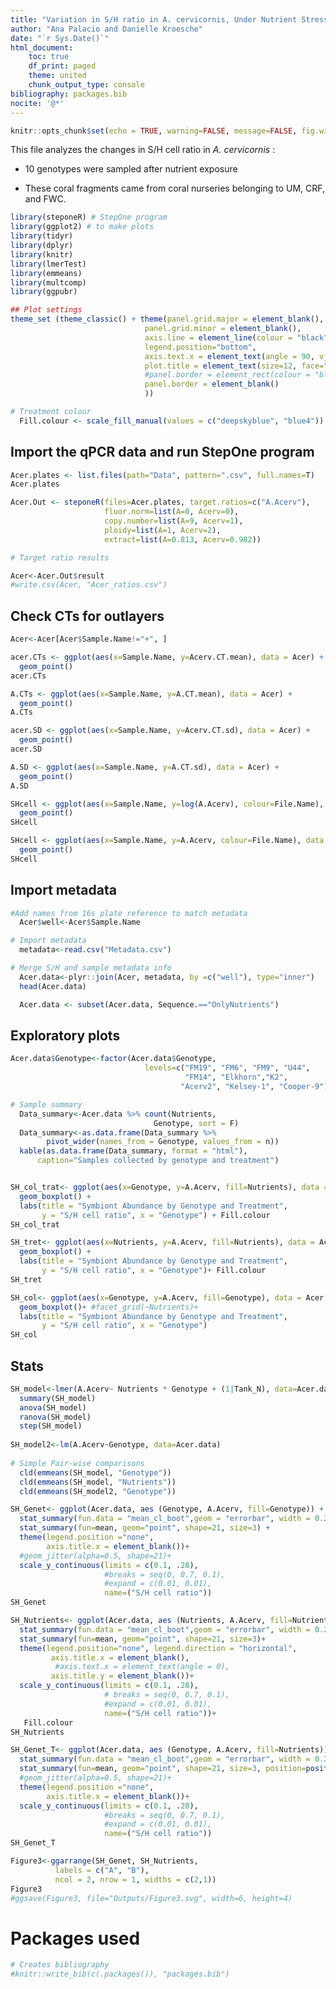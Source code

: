 ```yaml
---
title: "Variation in S/H ratio in A. cervicornis, Under Nutrient Stress"
author: "Ana Palacio and Danielle Kroesche"
date: "`r Sys.Date()`"
html_document:
    toc: true
    df_print: paged
    theme: united
    chunk_output_type: console
bibliography: packages.bib
nocite: '@*'
---
```


```r
knitr::opts_chunk$set(echo = TRUE, warning=FALSE, message=FALSE, fig.width=7, fig.height=7 )
```

This file analyzes the changes in S/H cell ratio in *A. cervicornis* :

* 10 genotypes were sampled after nutrient exposure

* These coral fragments came from coral nurseries belonging to UM, CRF, and FWC.

```r
library(steponeR) # StepOne program
library(ggplot2) # to make plots
library(tidyr)
library(dplyr)
library(knitr)
library(lmerTest)
library(emmeans)
library(multcomp)
library(ggpubr)

## Plot settings
theme_set (theme_classic() + theme(panel.grid.major = element_blank(),
                              panel.grid.minor = element_blank(), 
                              axis.line = element_line(colour = "black"),
                              legend.position="bottom",
                              axis.text.x = element_text(angle = 90, vjust = 0.5),
                              plot.title = element_text(size=12, face="bold"),
                              #panel.border = element_rect(colour = "black", fill=NA, size=1)
                              panel.border = element_blank()
                              ))

# Treatment colour
  Fill.colour <- scale_fill_manual(values = c("deepskyblue", "blue4"))
```

## Import the qPCR data and run StepOne program

```r
Acer.plates <- list.files(path="Data", pattern=".csv", full.names=T)
Acer.plates

Acer.Out <- steponeR(files=Acer.plates, target.ratios=c("A.Acerv"), 
                     fluor.norm=list(A=0, Acerv=0),
                     copy.number=list(A=9, Acerv=1),
                     ploidy=list(A=1, Acerv=2),
                     extract=list(A=0.813, Acerv=0.982))

# Target ratio results

Acer<-Acer.Out$result
#write.csv(Acer, "Acer_ratios.csv")

```

## Check CTs for outlayers 

```r
Acer<-Acer[Acer$Sample.Name!="+", ]

acer.CTs <- ggplot(aes(x=Sample.Name, y=Acerv.CT.mean), data = Acer) +
  geom_point() 
acer.CTs

A.CTs <- ggplot(aes(x=Sample.Name, y=A.CT.mean), data = Acer) +
  geom_point() 
A.CTs

acer.SD <- ggplot(aes(x=Sample.Name, y=Acerv.CT.sd), data = Acer) +
  geom_point() 
acer.SD

A.SD <- ggplot(aes(x=Sample.Name, y=A.CT.sd), data = Acer) +
  geom_point() 
A.SD

SHcell <- ggplot(aes(x=Sample.Name, y=log(A.Acerv), colour=File.Name), data = Acer) +
  geom_point() 
SHcell

SHcell <- ggplot(aes(x=Sample.Name, y=A.Acerv, colour=File.Name), data = Acer) +
  geom_point() 
SHcell
```

## Import metadata

```r
#Add names from 16s plate reference to match metadata
  Acer$well<-Acer$Sample.Name

# Import metadata 
  metadata<-read.csv("Metadata.csv")

# Merge S/H and sample metadata info
  Acer.data<-plyr::join(Acer, metadata, by =c("well"), type="inner")
  head(Acer.data)

  Acer.data <- subset(Acer.data, Sequence.=="OnlyNutrients")
```

## Exploratory plots

```r
Acer.data$Genotype<-factor(Acer.data$Genotype, 
                              levels=c("FM19", "FM6", "FM9", "U44",
                                       "FM14", "Elkhorn","K2",
                                      "Acerv2", "Kelsey-1", "Cooper-9"))

# Sample summary  
  Data_summary<-Acer.data %>% count(Nutrients,
                                Genotype, sort = F)
  Data_summary<-as.data.frame(Data_summary %>%
        pivot_wider(names_from = Genotype, values_from = n))
  kable(as.data.frame(Data_summary, format = "html"),
      caption="Samples collected by genotype and treatment")


SH_col_trat<- ggplot(aes(x=Genotype, y=A.Acerv, fill=Nutrients), data = Acer.data,) +
  geom_boxplot() +
  labs(title = "Symbiont Abundance by Genotype and Treatment",
       y = "S/H cell ratio", x = "Genotype") + Fill.colour
SH_col_trat

SH_tret<- ggplot(aes(x=Nutrients, y=A.Acerv, fill=Nutrients), data = Acer.data,) +
  geom_boxplot() +
  labs(title = "Symbiont Abundance by Genotype and Treatment",
       y = "S/H cell ratio", x = "Genotype")+ Fill.colour
SH_tret

SH_col<- ggplot(aes(x=Genotype, y=A.Acerv, fill=Genotype), data = Acer.data,) +
  geom_boxplot()+ #facet_grid(~Nutrients)+
  labs(title = "Symbiont Abundance by Genotype and Treatment",
       y = "S/H cell ratio", x = "Genotype")
SH_col  
```

## Stats 

```r
SH_model<-lmer(A.Acerv~ Nutrients * Genotype + (1|Tank_N), data=Acer.data)
  summary(SH_model)
  anova(SH_model)
  ranova(SH_model)
  step(SH_model)
  
SH_model2<-lm(A.Acerv~Genotype, data=Acer.data)
  
# Simple Pair-wise comparisons
  cld(emmeans(SH_model, "Genotype"))
  cld(emmeans(SH_model, "Nutrients"))
  cld(emmeans(SH_model2, "Genotype"))
```

```r
SH_Genet<- ggplot(Acer.data, aes (Genotype, A.Acerv, fill=Genotype)) +
  stat_summary(fun.data = "mean_cl_boot",geom = "errorbar", width = 0.2 )+
  stat_summary(fun=mean, geom="point", shape=21, size=3) + 
  theme(legend.position ="none",
        axis.title.x = element_blank())+
  #geom_jitter(alpha=0.5, shape=21)+
  scale_y_continuous(limits = c(0.1, .28),
                     #breaks = seq(0, 0.7, 0.1),  
                     #expand = c(0.01, 0.01),
                     name=("S/H cell ratio"))
SH_Genet  

SH_Nutrients<- ggplot(Acer.data, aes (Nutrients, A.Acerv, fill=Nutrients)) +
  stat_summary(fun.data = "mean_cl_boot",geom = "errorbar", width = 0.2 )+
  stat_summary(fun=mean, geom="point", shape=21, size=3)+
  theme(legend.position="none", legend.direction = "horizontal",
         axis.title.x = element_blank(),
          #axis.text.x = element_text(angle = 0),
         axis.title.y = element_blank())+
  scale_y_continuous(limits = c(0.1, .28),
                     # breaks = seq(0, 0.7, 0.1),  
                     #expand = c(0.01, 0.01),
                     name=("S/H cell ratio"))+
   Fill.colour
SH_Nutrients  

SH_Genet_T<- ggplot(Acer.data, aes (Genotype, A.Acerv, fill=Nutrients)) + Fill.colour +
  stat_summary(fun.data = "mean_cl_boot",geom = "errorbar", width = 0.2, position=position_dodge(width = .3) )+
  stat_summary(fun=mean, geom="point", shape=21, size=3, position=position_dodge(width = .3)) + 
  #geom_jitter(alpha=0.5, shape=21)+
  theme(legend.position ="none",
        axis.title.x = element_blank())+
  scale_y_continuous(limits = c(0.1, .28),
                     #breaks = seq(0, 0.7, 0.1),  
                     #expand = c(0.01, 0.01),
                     name=("S/H cell ratio"))
SH_Genet_T
```

```r
Figure3<-ggarrange(SH_Genet, SH_Nutrients, 
          labels = c("A", "B"),
          ncol = 2, nrow = 1, widths = c(2,1))
Figure3
#ggsave(Figure3, file="Outputs/Figure3.svg", width=6, height=4)

```

# Packages used

```r
# Creates bibliography 
#knitr::write_bib(c(.packages()), "packages.bib")
```
